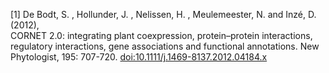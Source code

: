 
[1] De Bodt, S. , Hollunder, J. , Nelissen, H. , Meulemeester, N. 
and Inzé, D. (2012),  
CORNET 2.0: integrating plant coexpression, protein–protein  interactions, 
regulatory interactions, gene associations and functional annotations. 
New Phytologist, 195: 707-720. [doi:10.1111/j.1469-8137.2012.04184.x](https://doi.org/10.1111/j.1469-8137.2012.04184.x)
